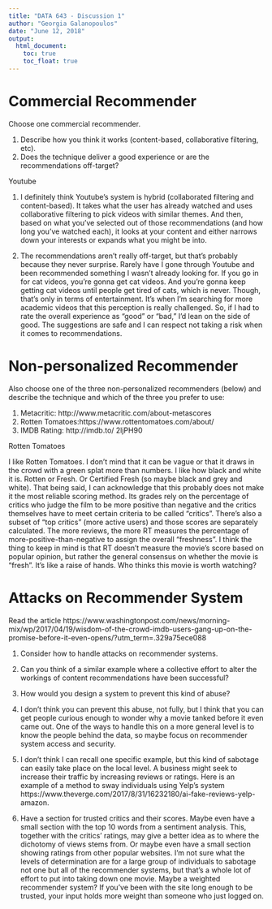 ---
title: "DATA 643 - Discussion 1"
author: "Georgia Galanopoulos"
date: "June 12, 2018"
output:
  html_document:
    toc: true
    toc_float: true
---
# Commercial Recommender
Choose one commercial recommender.

1. Describe how you think it works (content-based, collaborative filtering, etc).
2. Does the technique deliver a good experience or are the recommendations off-target?

Youtube

1. I definitely think Youtube's system is hybrid (collaborated filtering and content-based). It takes what the user has already watched and uses collaborative filtering to pick videos with similar themes. And then, based on what you've selected out of those recommendations (and how long you've watched each), it looks at your content and either narrows down your interests or expands what you might be into.

2. The recommendations aren't really off-target, but that's probably because they never surprise. Rarely have I gone through Youtube and been recommended something I wasn't already looking for. If you go in for cat videos, you're gonna get cat videos. And you're gonna keep getting cat videos until people get tired of cats, which is never. Though, that's only in terms of entertainment. It's when I'm searching for more academic videos that this perception is really challenged. So, if I had to rate the overall experience as "good" or "bad," I'd lean on the side of good. The suggestions are safe and I can respect not taking a risk when it comes to recommendations.

# Non-personalized Recommender
Also choose one of the three non-personalized recommenders (below) and describe the technique and which of the three you prefer to use:

1. Metacritic:  http://www.metacritic.com/about-metascores
2. Rotten Tomatoes:https://www.rottentomatoes.com/about/
3. IMDB Rating:  http://imdb.to/ 2ljPH90

Rotten Tomatoes

I like Rotten Tomatoes. I don't mind that it can be vague or that it draws in the crowd with a green splat more than numbers. I like how black and white it is. Rotten or Fresh. Or Certified Fresh (so maybe black and grey and white). That being said, I can acknowledge that this probably does not make it the most reliable scoring method. Its grades rely on the percentage of critics who judge the film to be more positive than negative and the critics themselves have to meet certain criteria to be called "critics". There's also a subset of "top critics" (more active users) and those scores are separately calculated. The more reviews, the more RT measures the percentage of more-positive-than-negative to assign the overall "freshness". I think the thing to keep in mind is that RT doesn't measure the movie's score based on popular opinion, but rather the general consensus on whether the movie is "fresh". It's like a raise of hands. Who thinks this movie is worth watching?


# Attacks on Recommender System

Read the article
https://www.washingtonpost.com/news/morning-mix/wp/2017/04/19/wisdom-of-the-crowd-imdb-users-gang-up-on-the-promise-before-it-even-opens/?utm_term=.329a75ece088

1. Consider how to handle attacks on recommender systems.
2. Can you think of a similar example where a collective effort to alter the workings of content recommendations have been successful?
3. How would you design a system to prevent this kind of abuse?


1. I don't think you can prevent this abuse, not fully, but I think that you can get people curious enough to wonder why a movie tanked before it even came out. One of the ways to handle this on a more general level is to know the people behind the data, so maybe focus on recommender system access and security.

2. I don't think I can recall one specific example, but this kind of sabotage can easily take place on the local level. A business might seek to increase their traffic by increasing reviews or ratings. Here is an example of a method to sway individuals using Yelp's system https://www.theverge.com/2017/8/31/16232180/ai-fake-reviews-yelp-amazon. 

3. Have a section for trusted critics and their scores. Maybe even have a small section with the top 10 words from a sentiment analysis. This, together with the critics' ratings, may give a better idea as to where the dichotomy of views stems from. Or maybe even have a small section showing ratings from other popular websites. I'm not sure what the levels of determination are for a large group of individuals to sabotage not one but all of the recommender systems, but that's a whole lot of effort to put into taking down one movie. Maybe a weighted recommender system? If you've been with the site long enough to be trusted, your input holds more weight than someone who just logged on.






